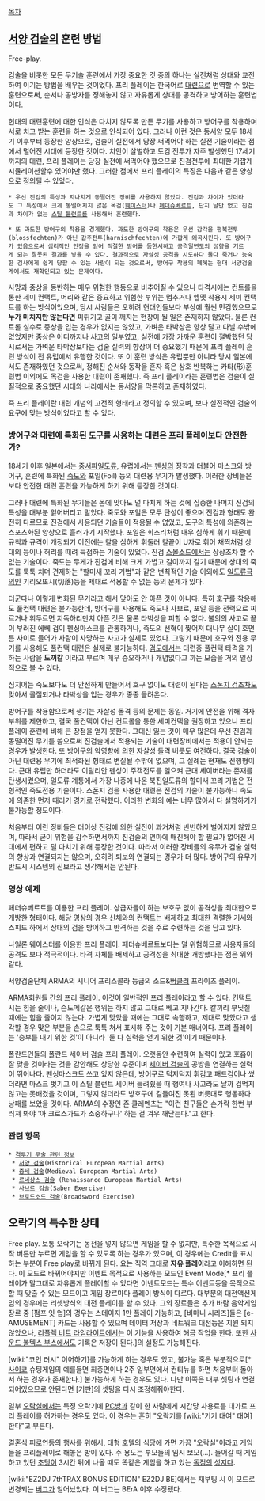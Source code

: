 [[목차]]

== [[서양 검술]]의 훈련 방법 ==

Free-play.

검술을 비롯한 모든 무기술 훈련에서 가장 중요한 것 중의 하나는 실전처럼 상대와 교전하여 이기는 방법을 배우는 것이었다. 프리 플레이는 한국어로 [[대련]]으로 번역할 수 있는 훈련으로써, 순서나 공방자를 정해놓지 않고 자유롭게 상대를 공격하고 방어하는 훈련법이다. 

현대의 대련훈련에 대한 인식은 다치지 않도록 만든 무기를 사용하고 방어구를 착용하며 서로 치고 받는 훈련을 하는 것으로 인식되어 있다. 그러나 이런 것은 동서양 모두 18세기 이후부터 등장한 양상으로, 검술이 실전에서 당장 써먹어야 하는 실전 기술이라는 점에서 멀어진 시대에 등장한 것이다. 치안이 살벌하고 도검 전투가 자주 발생했던 17세기까지의 대련, 프리 플레이는 당장 실전에 써먹어야 했으므로 진검전투에 최대한 가깝게 시뮬레이션할수 있어야만 했다. 그러한 점에서 프리 플레이의 특징은 다음과 같은 양상으로 정의될 수 있었다. 

 * 우선 진검의 특성과 지나치게 동떨어진 장비를 사용하지 않았다. 진검과 차이가 있더라도 그 특성에서 크게 동떨어지지 않은 목검([[웨이스터]])나 [[페더슈베르트]], 단지 날만 없고 진검과 차이가 없는 [[스틸 블런트]]를 사용해서 훈련했다. 

 * 또 과도한 방어구의 착용을 경계했다. 과도한 방어구의 착용은 우선 감각을 평복전투(blossfechten)가 아닌 갑주전투(harnischfechten)에 가깝게 왜곡시킨다. 또 방어구가 있음으로써 심리적인 안정을 얻어 적절한 방어를 등한시하고 공격일변도의 성향을 기르게 되는 잘못된 결과를 낳을 수 있다. 결과적으로 자살성 공격을 시도하다 둘다 죽거나 능숙한 검사에게 쉽게 당할 수 있는 사람이 되는 것으로써, 방어구 착용의 폐혜는 현대 서양검술계에서도 재확인되고 있는 문제이다. 

사망과 중상을 동반하는 매우 위험한 행동으로 비추어질 수 있으나 타격시에는 컨트롤을 통한 세미 컨택트, 머리와 같은 중요하고 위험한 부위는 멈추거나 헬멧 착용시 세미 컨택트를 하는 방식이었으며, 당시 사람들은 오히려 현대인들보다 부상에 훨씬 민감했으므로 '''누가 미치지만 않는다면''' 피튀기고 골이 깨지는 현장이 될 일은 존재하지 않았다. 물론 컨트롤 실수로 중상을 입는 경우가 없지는 않았고, 가벼운 타박상은 항상 달고 다닐 수밖에 없었지만 중상은 어디까지나 사고의 일부였고, 실전에 가장 가까운 훈련이 절박했던 당시로서는 가벼운 타박상보다는 검술 실력의 향상이 더 중요했기 때문에 프리 플레이 훈련 방식이 전 유럽에서 유행한 것이다. 또 이 훈련 방식은 유럽뿐만 아니라 당시 일본에서도 존재하였던 것으로써, 정해진 순서와 동작을 혼자 혹은 상호 반복하는 카타(形)훈련법 이외에도 목검을 사용한 대련이 존재했다. 즉 프리 플레이라는 훈련법은 검술이 실질적으로 중요했던 시대와 나라에서는 동서양을 막론하고 존재하였다.

즉 프리 플레이란 대련 개념의 고전적 형태라고 정의할 수 있으며, 보다 실전적인 검술의 요구에 맞는 방식이었다고 할 수 있다. 

=== 방어구와 대련에 특화된 도구를 사용하는 대련은 프리 플레이보다 안전한가? ===

18세기 이후 일본에서는 [[중서파일도류]], 유럽에서는 [[펜싱]]의 정착과 더불어 마스크와 방어구, 훈련에 특화된 [[죽도]]와 포일(Foil) 등의 대련용 무기가 발생했다. 이러한 장비들은 보다 안전한 대련 훈련을 가능하게 하기 위해 등장한 것이다. 

그러나 대련에 특화된 무기들은 몸에 맞아도 덜 다치게 하는 것에 집중한 나머지 진검의 특성을 대부분 잃어버리고 말았다. 죽도와 포일은 모두 탄성이 좋으며 진검과 형태도 완전히 다르므로 진검에서 사용되던 기술들이 적용될 수 없었고, 도구의 특성에 의존하는 스포츠화된 양상으로 흘러가기 시작했다. 포일은 회초리처럼 매우 심하게 휘기 때문에 규칙과 규격이 개정되기 이전에는 칼을 심하게 휘둘러 칼끝이 U자로 휘어 채찍처럼 상대의 등이나 허리를 때려 득점하는 기술이 있었다. 진검 [[스몰소드]]에서는 상상조차 할 수 없는 기술이다. 죽도는 무게가 진검에 비해 크게 가볍고 길이까지 길기 때문에 상대의 죽도를 툭툭 치며 견제하는 "할미새 꼬리 기법"과 같은 변칙적인 기술 이외에도 [[일도류]]극의인 기리오또시(切落)등을 제대로 적용할 수 없는 등의 문제가 있다. 

더군다나 이렇게 변화된 무기라고 해서 맞아도 안 아픈 것이 아니다. 특히 호구를 착용해도 풀컨택 대련은 불가능한데, 방어구를 사용해도 죽도나 사브르, 포일 등을 전력으로 찌르거나 휘두르면 지독하리만치 아픈 것은 물론 타박상을 피할 수 없다. 불의의 사고로 끝이 부러진 에뻬 검이 펜싱마스크를 관통하거나, 죽도의 선혁이 찢어져 대나무 살이 호면 틈 사이로 들어가 사람이 사망하는 사고가 실제로 있었다. 그렇기 때문에 호구와 전용 무기를 사용해도 풀컨택 대련은 실제로 불가능하다. [[검도]]에서는 대련중 풀컨택 타격을 가하는 사람을 '''도끼칼''' 이라고 부르며 매우 증오하거나 개념없다고 까는 모습을 거의 일상적으로 볼 수 있다. 

심지어는 죽도보다도 더 안전하게 만들어서 호구 없이도 대련이 된다는 [[스폰지 검]]조차도 맞아서 골절되거나 타박상을 입는 경우가 종종 들려온다. 
 
방어구를 착용함으로써 생기는 자살성 돌격 등의 문제는 동일. 거기에 안전을 위해 격자부위를 제한하고, 결국 풀컨택이 아닌 컨트롤을 통한 세미컨택을 권장하고 있으니 프리 플레이 훈련에 비해 큰 장점을 얻지 못한다. 그대신 잃는 것이 매우 많은데 우선 진검과 동떨어진 무기를 씀으로써 진검술에서 적용되는 기술이 대련장비에서는 적용이 안되는 경우가 발생한다. 또 방어구의 악영향에 의한 자살성 돌격 버릇도 여전하다. 결국 검술이 아닌 대련용 무기에 최적화된 형태로 변질될 수밖에 없으며, 그 실례는 현재도 진행형이다. 근대 유럽만 하더라도 이탈리안 펜싱이 주객전도를 일으켜 근대 세이버라는 존재를 탄생시켰으며, 일도류 계통에서 가장 나중에 나온 북진일도류의 할미새 꼬리 기법은 전형적인 죽도전용 기술이다. 스폰지 검을 사용한 대련은 진검의 기술이 불가능하니 속도에 의존한 먼저 때리기 경기로 전락했다. 이러한 변화의 예는 너무 많아서 다 설명하기가 불가능할 정도이다.

처음부터 이런 장비들은 더이상 진검에 의한 실전이 과거처럼 빈번하게 벌어지지 않았으며, 따라서 굳이 위험을 감수하면서까지 진검술의 연마에 매진해야 할 필요가 없어진 시대에서 편하고 덜 다치기 위해 등장한 것이다. 따라서 이러한 장비들의 유무가 검술 실력의 향상과 연결되지는 않으며, 오히려 퇴보와 연결되는 경우가 더 많다. 방어구의 유무가 반드시 시스템의 진보라고 생각해서는 안된다. 

=== 영상 예제 ===

{{{#!HTML
<object style="height: 390px; width: 640px"><param name="movie" value="http://www.youtube.com/v/6bZWuNd-tqY?version=3"><param name="allowFullScreen" value="true"><param name="allowScriptAccess" value="always"><embed src="http://www.youtube.com/v/6bZWuNd-tqY?version=3" type="application/x-shockwave-flash" allowfullscreen="true" allowScriptAccess="always" width="640" height="390"></object>
}}}
페더슈베르트를 이용한 프리 플레이. 상급자들이 하는 보호구 없이 공격성을 최대한으로 개방한 형태이다. 해당 영상의 경우 신체와의 컨택트는 배제하고 최대한 격렬한 기세와 스피드 하에서 상대의 검을 방어하고 반격하는 것을 주로 수련하는 것을 담고 있다. 

{{{#!HTML
<object style="height: 390px; width: 640px"><param name="movie" value="http://www.youtube.com/v/TOLBOcmndBA?version=3"><param name="allowFullScreen" value="true"><param name="allowScriptAccess" value="always"><embed src="http://www.youtube.com/v/TOLBOcmndBA?version=3" type="application/x-shockwave-flash" allowfullscreen="true" allowScriptAccess="always" width="640" height="390"></object>
}}}
나일론 웨이스터를 이용한 프리 플레이. 페더슈베르트보다는 덜 위험하므로 사용자들의 공격도 보다 적극적이다. 타격 자체를 배제하고 공격성을 최대한 개방했다는 점은 위와 같다.

{{{#!HTML
<object width="640" height="505"><param name="movie" value="http://www.youtube.com/v/TY_D6kFqP3E?fs=1&amp;hl=ko_KR"></param><param name="allowFullScreen" value="true"></param><param name="allowscriptaccess" value="always"></param><embed src="http://www.youtube.com/v/TY_D6kFqP3E?fs=1&amp;hl=ko_KR" type="application/x-shockwave-flash" allowscriptaccess="always" allowfullscreen="true" width="640" height="505"></embed></object>
}}}
서양검술단체 ARMA의 시니어 프리스콜라 등급의 소드&[[버클러]] 프라이즈 플레이. 

{{{#!HTML
<object style="height: 390px; width: 640px"><param name="movie" value="http://www.youtube.com/v/quSRn6OvFgo?version=3"><param name="allowFullScreen" value="true"><param name="allowScriptAccess" value="always"><embed src="http://www.youtube.com/v/quSRn6OvFgo?version=3" type="application/x-shockwave-flash" allowfullscreen="true" allowScriptAccess="always" width="640" height="390"></object>
}}}
ARMA회원들 간의 프리 플레이. 이것이 일반적인 프리 플레이라고 할 수 있다. 컨택트시는 힘을 줄이나, 슨도메같은 행위는 하지 않고 그대로 베고 지나간다. 칼끼리 부딪칠 때에는 힘을 줄이지 않는다. 가볍게 맞았을 때에는 그대로 속행하고, 제대로 맞았다고 생각할 경우 맞은 부분을 손으로 툭툭 쳐서 표시해 주는 것이 기본 매너이다. 프리 플레이는 '승부를 내기 위한 것'이 아니라 '둘 다 실력을 얻기 위한 것'이기 때문이다. 

{{{#!html
<object width="480" height="385"><param name="movie" value="http://www.youtube.com/v/pHP4pSQvbxk&hl=ko_KR&fs=1&"></param><param name="allowFullScreen" value="true"></param><param name="allowscriptaccess" value="always"></param><embed src="http://www.youtube.com/v/pHP4pSQvbxk&hl=ko_KR&fs=1&" type="application/x-shockwave-flash" allowscriptaccess="always" allowfullscreen="true" width="480" height="385"></embed></object>
}}}
폴란드인들의 폴란드 세이버 검술 프리 플레이. 오랫동안 수련하여 실력이 있고 호흡이 잘 맞을 것이라는 것을 감안해도 상당한 수준이며 [[세이버 검술]]의 공방을 연결하는 실력이 뛰어나다. 펜싱마스크도 쓰고 있지 않은데, 방어구로 덕지덕지 휘감고 패드검이나 썼더라면 마스크 벗기고 이 스틸 블런트 세이버 들려줬을 때 행여나 사고라도 날까 겁먹지 않고는 못배겼을 것이며, 그렇지 않더라도 방호구에 길들여진 못된 버릇대로 행동하다 낭패를 보았을 것이다. ARMA의 수장인 존 클레멘츠는 "이런 친구들은 손가락 한번 부러져 봐야 '아 크로스가드가 소중하구나' 하는 걸 겨우 깨닫는다."고 한다. 

=== 관련 항목 ===

 * [[격투기 무술 관련 정보]]
  * [[서양 검술]](Historical European Martial Arts)
  * [[중세 검술]](Medieval European Martial Arts)
  * [[르네상스 검술]] (Renaissance European Martial Arts)
  * [[사브르 검술]](Saber Exercise)
  * [[브로드소드 검술]](Broadsword Exercise)

== 오락기의 특수한 상태 ==
Free play. 보통 오락기는 동전을 넣지 않으면 게임을 할 수 없지만, 특수한 목적으로 시작 버튼만 누르면 게임을 할 수 있도록 하는 경우가 있으며, 이 경우에는 Credit을 표시하는 부분이 Free play로 바뀌게 된다.
요는 직역 그대로 '''자유 플레이'''라고 이해하면 된다. 이 모드로 바뀌어야지만 이벤트 목적으로 사용하는 모드인 Event Mode[* 프리 플레이가 말그대로 자유롭게 플레이할 수 있다면 이벤트모드는 특수 이벤트등을 목적으로 할 때 맞출 수 있는 모드이고 게임 장르마다 플레이 방식이 다르다. 대부분의 대전액션게임의 경우에는 리셋방식의 대전 플레이를 할 수 있다. 그외 장르들은 추가 바람 음악게임 장르 중 [펌프 잇 업]의 경우는 스테이지 1만 플레이 가능하고, [비마니 시리즈]들은 [e-AMUSEMENT] 카드는 사용할 수 있으며 데이터 저장과 네트워크 대전등은 지원 되지 않았으나, [[리플렉 비트 라임라이트]]에서는 이 기능을 사용하여 해금 작업을 한다. 또한 [[사운드 볼텍스 부스]]에서도 기록은 저장이 된다.]의 설정도 가능해진다.

[wiki:"코인 러시" 이어하기]를 가능하게 하는 경우도 있고, 불가능 혹은 부분적으로[* [[사이쿄]] 슈팅게임의 예를들면 최종면이나 2주 일부면에서 컨티뉴를 하면 처음부터 돌아서 하는 경우가 존재한다.] 불가능하게 하는 경우도 있다. 다만 이쪽은 내부 셋팅과 연결되어있으므로 안된다면 [기판]의 셋팅을 다시 조정해줘야한다.

일부 [[오락실]]에서는 특정 오락기에 [[PC방]]과 같이 한 사람에게 시간당 사용료를 대가로 프리 플레이를 허가하는 경우도 있다. 이 경우는 흔히 "오락기를 [wiki:"기기 대여" 대여]한다"고 부른다.

[[결혼식]] 피로연등의 행사를 위해서, 대형 호텔의 식당에 가면 가끔 "오락실"이라고 게임들을 프리플레이로 해놓은 방이 있다. 주 용도는 부모들의 임시 보모(...). 들어갈 때 게임하고 있던 [[초딩]]이 3시간 뒤에 나올 때도 똑같은 게임을 하고 있는 [[독점]]의 [[성지]]다.

[wiki:"EZ2DJ 7thTRAX BONUS EDITION" EZ2DJ BE]에서는 재부팅 시 이 모드로 변경되는 [[버그]]가 일어났었다. 이 버그는 BErA 이후 수정됐다.
